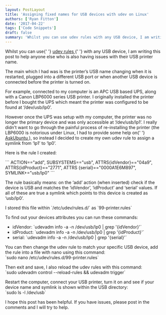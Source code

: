 ```yaml
---
layout: PostLayout
title: 'Assigning fixed names for USB devices with udev on Linux'
authors: ['Ryan Fitton']
date: '2017-04-22'
tags: ['Code Snippets']
draft: false
summary: 'Whilst you can use udev rules with any USB device, I am writing this post to help anyone else who is also having issues with their USB printer&nbsp;name. The main which I had was&nbsp;is the printer&amp;#8217;s USB name&nbsp;changing when it is restarted, plugged into a different USB port or when another USB device is connected [&amp;hellip;]'
---
```


<p>
  Whilst you can use{' '}
  <a href="https://www.linux.com/news/udev-introduction-device-management-modern-linux-system">
    udev rules
  </a>{' '}
  with any USB device, I am writing this post to help anyone else who is also having issues with
  their USB printer name.
</p>
<p>
  The main which I had was is the printer&#8217;s USB name changing when it is restarted, plugged
  into a different USB port or when another USB device is connected before the printer is turned on.
</p>
<p>
  For example, connected to my computer is an APC USB based UPS, along with a Canon LBP6000 series
  USB printer. I originally installed the printer before I bought the UPS which meant the printer
  was configured to be found at &#8216;/dev/usb/lp0&#8217;.
</p>
<p>
  However once the UPS was setup with my computer, the printer was no longer the primary device and
  was only accessible at &#8216;/dev/usb/lp1&#8217;. I really didn&#8217;t want to go through the
  painful process of re-installing the printer (the LBP6000 is notorious under Linux, I had to
  provide some help on{' '}
  <a href="https://askubuntu.com/questions/778367/cannot-print-from-canon-lbp6020-ubuntu-16-04">
    AskUbuntu
  </a>
  ), so instead I decided to create my own udev rule to assign a symlink from &#8216;lp1&#8217; to
  &#8216;lp0&#8217;.
</p>
<p>Here is the rule I created:</p>
``` ACTION=="add", SUBSYSTEMS=="usb", ATTRS{idVendor}=="04a9", ATTRS{idProduct}=="2771", ATTRS
{serial}=="0000A1E6M897", SYMLINK+="usb/lp0" ```
<p>
  The rule basically means: on the &#8216;add&#8217; action (when inserted) check if the device is
  USB and matches the &#8216;idVendor&#8217;, &#8216;idProduct&#8217; and &#8216;serial&#8217;
  values. If all of these are true a symlink which points to this device is created as
  &#8216;usb/lp0&#8217;.
</p>
<p>I stored this file within `/etc/udev/rules.d/` as `99-printer.rules`</p>
<p>To find out your devices attributes you can run these commands:</p>
<ul>
  <li>idVendor: `udevadm info -a -n /dev/usb/lp0 | grep '{idVendor}'`</li>
  <li>idProduct: `udevadm info -a -n /dev/usb/lp0 | grep '{idProduct}'`</li>
  <li>serial: `udevadm info -a -n /dev/usb/lp0 | grep '{serial}'`</li>
</ul>
<p>
  You can then change the udev rule to match your specific USB device, add the rule into a file with
  nano using this command:
  <br />
  `sudo nano /etc/udev/rules.d/99-printer.rules`
</p>
<p>
  Then exit and save, I also reload the udev rules with this command:
  <br />
  `sudo udevadm control --reload-rules &amp;&amp; udevadm trigger`
</p>
<p>
  Restart the computer, connect your USB printer, turn it on and see if your device name and symlink
  is shown within the USB directory:
  <br />
  `sudo ls -l /dev/usb`
</p>
<p>
  I hope this post has been helpful. If you have issues, please post in the comments and I will try
  to help.
</p>
